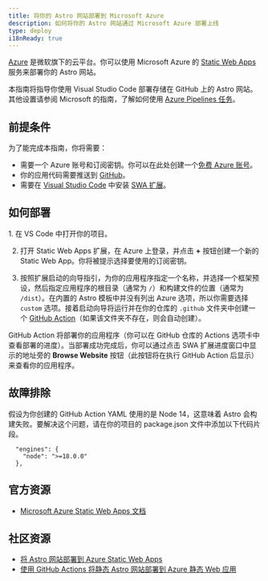 ```yaml
---
title: 将你的 Astro 网站部署到 Microsoft Azure
description: 如何将你的 Astro 网站通过 Microsoft Azure 部署上线
type: deploy
i18nReady: true
---
```


[Azure](https://azure.microsoft.com/) 是微软旗下的云平台。你可以使用 Microsoft Azure 的 [Static Web Apps](https://aka.ms/staticwebapps) 服务来部署你的 Astro 网站。

本指南将指导你使用 Visual Studio Code 部署存储在 GitHub 上的 Astro 网站。其他设置请参阅 Microsoft 的指南，了解如何使用 [Azure Pipelines 任务](https://learn.microsoft.com/zh-CN/azure/devops/pipelines/tasks/reference/azure-static-web-app-v0?view=azure-pipelines)。

## 前提条件

为了能完成本指南，你将需要：

- 需要一个 Azure 账号和订阅密钥。你可以在此处创建一个[免费 Azure 账号](https://azure.microsoft.com/free)。
-  你的应用代码需要推送到 [GitHub](https://github.com/)。
-  需要在 [Visual Studio Code](https://code.visualstudio.com/) 中安装 [SWA 扩展](https://marketplace.visualstudio.com/items?itemName=ms-azuretools.vscode-azurestaticwebapps)。

## 如何部署

<Steps>
1. 在 VS Code 中打开你的项目。

2. 打开 Static Web Apps 扩展，在 Azure 上登录，并点击 **+** 按钮创建一个新的 Static Web App。你将被提示选择要使用的订阅密钥。

3. 按照扩展启动的向导指引，为你的应用程序指定一个名称，并选择一个框架预设，然后指定应用程序的根目录（通常为 `/`）和构建文件的位置（通常为 `/dist`）。在内置的 Astro 模板中并没有列出 Azure 选项，所以你需要选择 `custom` 选项。接着启动向导将运行并在你的仓库的 `.github` 文件夹中创建一个 [GitHub Action](https://github.com/features/actions)（如果该文件夹不存在，则会自动创建）。
</Steps>

GitHub Action 将部署你的应用程序（你可以在 GitHub 仓库的 Actions 选项卡中查看部署的进度）。当部署成功完成后，你可以通过点击 SWA 扩展进度窗口中显示的地址旁的 **Browse Website** 按钮（此按钮将在执行 GitHub Action 后显示）来查看你的应用程序。

## 故障排除

假设为你创建的 GitHub Action YAML 使用的是 Node 14，这意味着 Astro 会构建失败。要解决这个问题，请在你的项目的 package.json 文件中添加以下代码片段。

```
  "engines": {
    "node": ">=18.0.0"
  },
```

## 官方资源

-  [Microsoft Azure Static Web Apps 文档](https://learn.microsoft.com/zh-CN/azure/static-web-apps/)

## 社区资源

-  [将 Astro 网站部署到 Azure Static Web Apps](https://www.blueboxes.co.uk/deploying-an-astro-website-to-azure-static-web-apps)
- [使用 GitHub Actions 将静态 Astro 网站部署到 Azure 静态 Web 应用](https://agramont.net/blog/create-static-site-astro-azure-ssg/#automate-deployment-with-github-actions)
